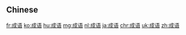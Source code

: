 {{also|成語}}
==Chinese==
{{zh-see|成語}}

[[fr:成语]]
[[ko:成语]]
[[hu:成语]]
[[mg:成语]]
[[nl:成语]]
[[ja:成语]]
[[chr:成语]]
[[uk:成语]]
[[zh:成语]]